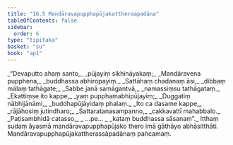 ```yaml
---
title: "16.5 Mandāravapupphapūjakattheraapadāna"
tableOfContents: false
sidebar:
  order: 6
type: "tipitaka"
basket: "su"
book: "ap1"
---
```



<DynamicBreadcrumb />

<Division number="25" book="ap1">

<Paragraph number="2385" type="verses" book="ap1">
_“Devaputto ahaṃ santo,_  
_pūjayiṃ sikhināyakaṃ;_  
_Mandāravena pupphena,_  
_buddhassa abhiropayiṃ._  

</Paragraph>

</Division>
<Division number="26" book="ap1">

<Paragraph number="2386" type="verses" book="ap1">
_Sattāhaṃ chadanaṃ āsi,_  
_dibbaṃ mālaṃ tathāgate;_  
_Sabbe janā samāgantvā,_  
_namassiṃsu tathāgataṃ._  

</Paragraph>

</Division>
<Division number="27" book="ap1">

<Paragraph number="2387" type="verses" book="ap1">
_Ekattiṃse ito kappe,_  
_yaṃ pupphamabhipūjayiṃ;_  
_Duggatiṃ nābhijānāmi,_  
_buddhapūjāyidaṃ phalaṃ._  

</Paragraph>

</Division>
<Division number="28" book="ap1">

<Paragraph number="2388" type="verses" book="ap1">
_Ito ca dasame kappe,_  
_rājāhosiṃ jutindharo;_  
_Sattaratanasampanno,_  
_cakkavattī mahabbalo._  

</Paragraph>

</Division>
<Division number="29" book="ap1">

<Paragraph number="2389" type="verses" book="ap1">
_Paṭisambhidā catasso,_  
_ …pe… _  
_kataṃ buddhassa sāsanaṃ”._  

</Paragraph>

<Paragraph number="2390" book="ap1">
Itthaṃ sudaṃ āyasmā mandāravapupphapūjako thero imā gāthāyo abhāsitthāti.

</Paragraph>
</Division>

<Paragraph number="2391" type="center" book="ap1">
Mandāravapupphapūjakattherassāpadānaṃ pañcamaṃ.
</Paragraph>